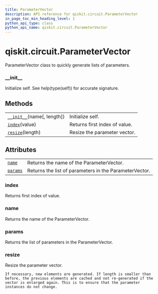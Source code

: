```yaml
---
title: ParameterVector
description: API reference for qiskit.circuit.ParameterVector
in_page_toc_min_heading_level: 1
python_api_type: class
python_api_name: qiskit.circuit.ParameterVector
---
```


<span id="qiskit-circuit-parametervector" />

# qiskit.circuit.ParameterVector

<Class id="qiskit.circuit.ParameterVector" isDedicatedPage={true} github="https://github.com/qiskit/qiskit/tree/stable/0.18/qiskit/circuit/parametervector.py" signature="ParameterVector(name, length=0)" modifiers="class">
  ParameterVector class to quickly generate lists of parameters.

  ### \_\_init\_\_

  <Function id="qiskit.circuit.ParameterVector.__init__" signature="__init__(name, length=0)">
    Initialize self. See help(type(self)) for accurate signature.
  </Function>

  ## Methods

  |                                                                                                                   |                               |
  | ----------------------------------------------------------------------------------------------------------------- | ----------------------------- |
  | [`__init__`](#qiskit.circuit.ParameterVector.__init__ "qiskit.circuit.ParameterVector.__init__")(name\[, length]) | Initialize self.              |
  | [`index`](#qiskit.circuit.ParameterVector.index "qiskit.circuit.ParameterVector.index")(value)                    | Returns first index of value. |
  | [`resize`](#qiskit.circuit.ParameterVector.resize "qiskit.circuit.ParameterVector.resize")(length)                | Resize the parameter vector.  |

  ## Attributes

  |                                                                                            |                                                        |
  | ------------------------------------------------------------------------------------------ | ------------------------------------------------------ |
  | [`name`](#qiskit.circuit.ParameterVector.name "qiskit.circuit.ParameterVector.name")       | Returns the name of the ParameterVector.               |
  | [`params`](#qiskit.circuit.ParameterVector.params "qiskit.circuit.ParameterVector.params") | Returns the list of parameters in the ParameterVector. |

  ### index

  <Function id="qiskit.circuit.ParameterVector.index" signature="index(value)">
    Returns first index of value.
  </Function>

  ### name

  <Attribute id="qiskit.circuit.ParameterVector.name">
    Returns the name of the ParameterVector.
  </Attribute>

  ### params

  <Attribute id="qiskit.circuit.ParameterVector.params">
    Returns the list of parameters in the ParameterVector.
  </Attribute>

  ### resize

  <Function id="qiskit.circuit.ParameterVector.resize" signature="resize(length)">
    Resize the parameter vector.

    If necessary, new elements are generated. If length is smaller than before, the previous elements are cached and not re-generated if the vector is enlarged again. This is to ensure that the parameter instances do not change.
  </Function>
</Class>

